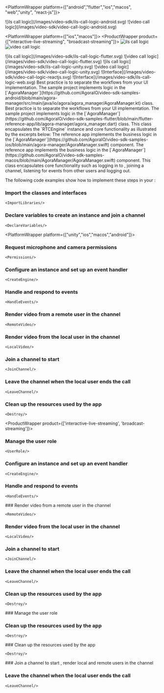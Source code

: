 
<PlatformWrapper platform={["android","flutter","ios","macos", "web","unity", "react-js"]}>

<PlatformWrapper platform="android">
<ProductWrapper product={['interactive-live-streaming', 'broadcast-streaming']}>
![ils call logic](/images/video-sdk/ils-call-logic-android.svg)
</ProductWrapper>
<ProductWrapper product="video-calling">
![video call logic](/images/video-sdk/video-call-logic-android.svg)
</ProductWrapper>
</PlatformWrapper>

<PlatformWrapper platform={["ios","macos"]}>
<ProductWrapper product={["interactive-live-streaming", "broadcast-streaming"]}>
![ils call logic](/images/video-sdk/ils-call-logic-ios.svg)
</ProductWrapper>
<ProductWrapper product="video-calling">
![video call logic](/images/video-sdk/video-call-logic-ios.svg)
</ProductWrapper>
</PlatformWrapper>

<PlatformWrapper platform="flutter">
<ProductWrapper product={['interactive-live-streaming', 'broadcast-streaming']}>
![ils call logic](/images/video-sdk/ils-call-logic-flutter.svg)
</ProductWrapper>
<ProductWrapper product="video-calling">
![video call logic](/images/video-sdk/video-call-logic-flutter.svg)
</ProductWrapper>
</PlatformWrapper>

<PlatformWrapper platform="unity">
<ProductWrapper product={['interactive-live-streaming', 'broadcast-streaming']}>
![ils call logic](/images/video-sdk/ils-call-logic-unity.svg)
</ProductWrapper>
<ProductWrapper product="video-calling">
![video call logic](/images/video-sdk/video-call-logic-unity.svg)
</ProductWrapper>
</PlatformWrapper>

<PlatformWrapper platform="react-js">
<ProductWrapper product="video-calling">
![Interface](/images/video-sdk/video-call-logic-reactjs.svg)
</ProductWrapper>
<ProductWrapper product={["interactive-live-streaming", "broadcast-streaming"]}>
![Interface](/images/video-sdk/ils-call-logic-web.svg)
</ProductWrapper>
</PlatformWrapper>

<PlatformWrapper platform="android">
Best practice is to separate the <Vpd k="NAME" /> workflows from your UI implementation. The <Vpd  k="SDK" />
  sample project implements <Vpd k="PRODUCT" /> logic in the
  [`AgoraManager`](https://github.com/AgoraIO/video-sdk-samples-android/blob/main/agora-manager/src/main/java/io/agora/agora_manager/AgoraManager.kt) class.
</PlatformWrapper>
<PlatformWrapper platform="flutter">
Best practice is to separate the <Vpd k="NAME" /> workflows from your UI implementation. The <Vpd  k="SDK" /> sample project implements <Vpd k="PRODUCT" /> logic in the
  [`AgoraManager`](https://github.com/AgoraIO/video-sdk-samples-flutter/blob/main/flutter-reference-app/lib/agora-manager/agora_manager.dart) class.
</PlatformWrapper>
<PlatformWrapper platform={["flutter","android"]}>
  This class encapsulates the `RTCEngine` instance and core functionality as illustrated by the excerpts below:
</PlatformWrapper>
<PlatformWrapper platform="ios">
The <Vg k="VSDK" /> reference app implements the <Vg k="PRODUCT" />  business logic in the [`AgoraManager`](https://github.com/AgoraIO/video-sdk-samples-ios/blob/main/agora-manager/AgoraManager.swift) component.
</PlatformWrapper>
<PlatformWrapper platform="macos">
The <Vg k="VSDK" /> reference app implements the <Vg k="PRODUCT" />  business logic in the [`AgoraManager`](https://github.com/AgoraIO/video-sdk-samples-macos/blob/main/AgoraManager/AgoraManager.swift) component.
</PlatformWrapper>
This class encapsulates core functionality such as logging in to <Vg k="AGORA_BACKEND" />, joining a channel, listening for events from other users and logging out.

The following code examples show how to implement these steps in your <Vpl k="CLIENT" />:
</PlatformWrapper>

### Import the <Vpd k="SDK" /> classes and interfaces

    <ImportLibraries/>

### Declare variables to create an <Vg k="ENGINE" /> instance and join a channel

    <DeclareVariables/>

<PlatformWrapper platform={["unity","ios","macos","android"]}>
### Request microphone and camera permissions

    <Permissions/>

### Configure an <Vg k="ENGINE" /> instance and set up an event handler

    <CreateEngine/>

### Handle and respond to <Vg k="ENGINE" /> events

    <HandleEvents/>

### Render video from a remote user in the channel

    <RemoteVideo/>

### Render video from the local user in the channel

    <LocalVideo/>

### Join a channel to start <Vpd k="PRODUCT" />

    <JoinChannel/>

### Leave the channel when the local user ends the call

    <LeaveChannel/>

### Clean up the resources used by the app

    <Destroy/>

<ProductWrapper product={['interactive-live-streaming', 'broadcast-streaming']}>
### Manage the user role

    <UserRole/>

</ProductWrapper>

</PlatformWrapper>
<PlatformWrapper notAllowed={["unity","ios","macos","android"]}>

### Configure an <Vg k="ENGINE" /> instance and set up an event handler

    <CreateEngine/>

### Handle and respond to  <Vg k="ENGINE" /> events

    <HandleEvents/>

</PlatformWrapper>
<PlatformWrapper notAllowed={["web", "unity", "ios", "macos","android"]}>
### Render video from a remote user in the channel

    <RemoteVideo/>

### Render video from the local user in the channel

    <LocalVideo/>

### Join a channel to start <Vpd k="PRODUCT" />

    <JoinChannel/>

<PlatformWrapper notAllowed = "react-js">

### Leave the channel when the local user ends the call

    <LeaveChannel/>

### Clean up the resources used by the app

    <Destroy/>
</PlatformWrapper>
<PlatformWrapper platform= "react-js">
<ProductWrapper product={['interactive-live-streaming', 'broadcast-streaming']}>
### Manage the user role
    <UserRole/>

### Clean up the resources used by the app

    <Destroy/>
</ProductWrapper>
<ProductWrapper product={['video-calling']}>
### Clean up the resources used by the app

    <Destroy/>
</ProductWrapper>
</PlatformWrapper>

</PlatformWrapper>

<PlatformWrapper platform="web">
### Join a channel to start <Vpd k="PRODUCT" />, render local and remote users in the channel
    <JoinChannel/>

### Leave the channel when the local user ends the call

    <LeaveChannel/>
</PlatformWrapper>

